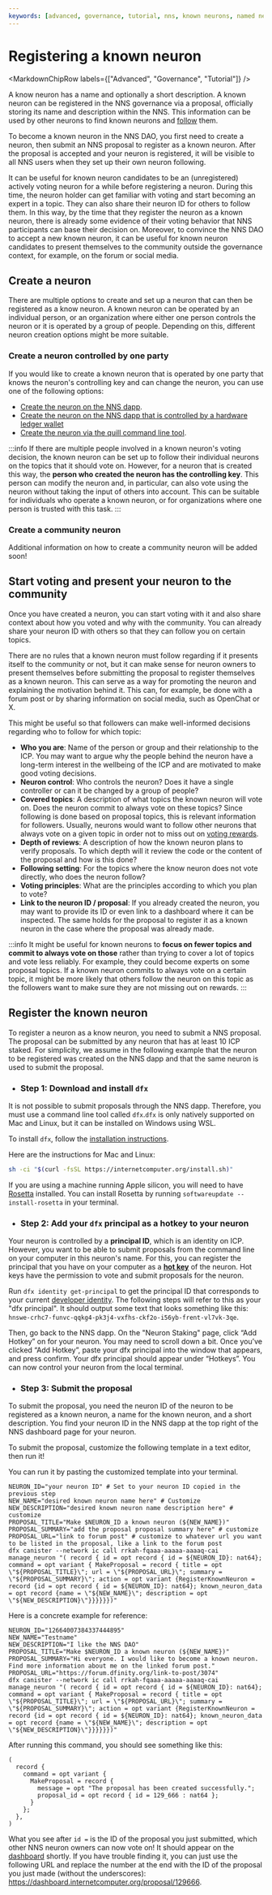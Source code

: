 ```yaml
---
keywords: [advanced, governance, tutorial, nns, known neurons, named neurons, neurons]
---
```



# Registering a known neuron

<MarkdownChipRow labels={["Advanced", "Governance", "Tutorial"]} />


A know neuron has a name and optionally a short description.
A known neuron can be registered in the NNS governance via a proposal, officially storing its name and description
within the NNS. This information can be used by other neurons to find known neurons and [follow](/docs/current/move-to-learnhub/nns/concepts/neurons/neuron-following) them.

To become a known neuron in the NNS DAO, you first need to create a neuron, then submit an NNS proposal to register as a known neuron. After the proposal is accepted and your neuron is registered, it will be visible to all NNS users when they set up their own neuron following.

It can be useful for known neuron candidates to be an (unregistered) actively voting neuron for a while before registering a neuron. During this time, the neuron holder can get familiar with voting and start becoming an expert in a topic. They can also share their neuron ID for others to follow them. In this way, by the time that they register the neuron as a known neuron, there is already some evidence of their voting behavior that NNS participants can base their decision on. Moreover, to convince the NNS DAO to accept a new known neuron, it can be useful for known neuron candidates to present themselves to the community outside the governance context, for example, on the forum or social media.

## Create a neuron
There are multiple options to create and set up a neuron that can then be registered as a know neuron.
A known neuron can be operated by an individual person, or an organization where either one person controls the neuron or it is operated by a group of people.
Depending on this, different neuron creation options might be more suitable.

### Create a neuron controlled by one party

If you would like to create a known neuron that is operated by one party that knows the neuron's controlling key and can change the neuron, you can use one of the following options:
* [Create the neuron on the NNS dapp](/docs/current/move-to-learnhub/nns/overview#stake-icp-utility-tokens-in-a-neuron).
* [Create the neuron on the NNS dapp that is controlled by a hardware ledger wallet](https://support.dfinity.org/hc/en-us/articles/8760495850900-How-do-I-use-my-Ledger-Nano-with-the-Internet-Computer)
* [Create the neuron via the quill command line tool](https://support.dfinity.org/hc/en-us/articles/4408752586260-What-is-Quill).

:::info
If there are multiple people involved in a known neuron's voting decision, the known neuron can be set up to follow their individual neurons on the topics that it should vote on.
However, for a neuron that is created this way, the **person who created the neuron has the controlling key**.
This person can modify the neuron and, in particular, can also vote using the neuron without taking the input of others into account.
This can be suitable for individuals who operate a known neuron, or for organizations where one person is trusted with this task.
:::

### Create a community neuron

Additional information on how to create a community neuron will be added soon!


## Start voting and present your neuron to the community
Once you have created a neuron, you can start voting with it and also share context about how you voted and why with the community. You can already share your neuron ID with others so that they can follow you on certain topics.

There are no rules that a known neuron must follow regarding if it presents itself to the community or not, but it can make sense for neuron owners to present themselves before submitting the proposal to register themselves as a known neuron. This can serve as a way for promoting the neuron and explaining the motivation behind it.
This can, for example, be done with a forum post or by sharing information on social media, such as OpenChat or X.

This might be useful so that followers can make well-informed decisions regarding who to follow for which topic:

* **Who you are**: Name of the person or group and their relationship to the ICP. You may want to argue why the people behind the neuron have a long-term interest in the wellbeing of the ICP and are motivated to make good voting decisions.
* **Neuron control**: Who controls the neuron? Does it have a single controller or can it be changed by a group of people?
* **Covered topics**: A description of what topics the known neuron will vote on. Does the neuron commit to always vote on these topics? Since following is done based on proposal topics, this is relevant information for followers. Usually, neurons would want to follow other neurons that always vote on a given topic in order not to miss out on [voting rewards](./staking-voting-rewards.mdx).
* **Depth of reviews**: A description of how the known neuron plans to verify proposals. To which depth will it review the code or the content of the proposal and how is this done?
* **Following setting**: For the topics where the know neuron does not vote directly, who does the neuron follow?
* **Voting principles**: What are the principles according to which you plan to vote?
* **Link to the neuron ID / proposal**: If you already created the neuron, you may want to provide its ID or even link to a dashboard where it can be inspected. The same holds for the proposal to register it as a known neuron in the case where the proposal was already made.

:::info
It might be useful for known neurons to **focus on fewer topics and commit to always vote on those** rather than trying to cover a lot of topics and vote less reliably. For example, they could become experts on some proposal topics. If a known neuron commits to always vote on a certain topic, it might be more likely that others follow the neuron on this topic as the followers want to make sure they are not missing out on rewards.
:::


## Register the known neuron
To register a neuron as a know neuron, you need to submit a NNS proposal. The proposal can be submitted by any neuron that has at
least 10 ICP staked.
For simplicity, we assume in the following example that the neuron to be registered was created on the NNS dapp and that the same neuron is
used to submit the proposal.

- ### Step 1: Download and install `dfx`

It is not possible to submit proposals through the NNS dapp. Therefore, you must use a command line tool called `dfx`.`dfx` is only natively supported on Mac and Linux, but it can be installed on Windows using WSL.

To install `dfx`, follow the [installation instructions](/docs/current/building-apps/getting-started/install#installing-dfx).

Here are the instructions for Mac and Linux:

```bash
sh -ci "$(curl -fsSL https://internetcomputer.org/install.sh)"
```

If you are using a machine running Apple silicon, you will need to have [Rosetta](https://support.apple.com/en-us/HT211861) installed.
You can install Rosetta by running `softwareupdate --install-rosetta` in your terminal.

- ### Step 2: Add your `dfx` principal as a hotkey to your neuron

Your neuron is controlled by a **principal ID**, which is an identity on ICP.
However, you want to be able to submit proposals from the command line on your computer in this neuron's name.
For this, you can register the principal that you have on your computer as a
[**hot key**](/docs/current/move-to-learnhub/nns/concepts/neurons/neuron-management#neuron-attributes)
of the neuron. Hot keys have the permission to vote and submit proposals for the neuron.

Run `dfx identity get-principal` to get the principal ID that corresponds to your current [developer identity](/docs/current/building-apps/getting-started/identities). The following steps will refer to this as your "dfx principal".
It should output some text that looks something like this: `hnswe-crhc7-funvc-qqkg4-pk3j4-vxfhs-ckf2o-i56yb-frent-vl7vk-3qe`.

Then, go back to the NNS dapp. On the "Neuron Staking" page, click “Add Hotkey” on for your neuron.
You may need to scroll down a bit. Once you’ve clicked “Add Hotkey”, paste your dfx principal into the window that appears,
and press confirm.
Your dfx principal should appear under “Hotkeys”.
You can now control your neuron from the local terminal.

- ### Step 3: Submit the proposal
To submit the proposal, you need the neuron ID of the neuron to be registered as a known neuron, a name for the known neuron, and a
 short description.
 You find your neuron ID in the NNS dapp at the top right of the NNS dashboard page for your neuron.

To submit the proposal, customize the following template in a text editor, then run it!

You can run it by pasting the customized template into your terminal.

```
NEURON_ID="your neuron ID" # Set to your neuron ID copied in the previous step
NEW_NAME="desired known neuron name here" # Customize
NEW_DESCRIPTION="desired known neuron name description here" # customize
PROPOSAL_TITLE="Make $NEURON_ID a known neuron (${NEW_NAME})"
PROPOSAL_SUMMARY="add the proposal proposal summary here" # customize
PROPOSAL_URL="link to forum post" # customize to whatever url you want to be listed in the proposal, like a link to the forum post
dfx canister --network ic call rrkah-fqaaa-aaaaa-aaaaq-cai manage_neuron "( record { id = opt record { id = ${NEURON_ID}: nat64}; command = opt variant { MakeProposal = record { title = opt \"${PROPOSAL_TITLE}\"; url = \"${PROPOSAL_URL}\"; summary = \"${PROPOSAL_SUMMARY}\"; action = opt variant {RegisterKnownNeuron = record {id = opt record { id = ${NEURON_ID}: nat64}; known_neuron_data = opt record {name = \"${NEW_NAME}\"; description = opt \"${NEW_DESCRIPTION}\"}}}}}})"

```

Here is a concrete example for reference:
```
NEURON_ID="12664007384337444895"
NEW_NAME="Testname"
NEW_DESCRIPTION="I like the NNS DAO"
PROPOSAL_TITLE="Make $NEURON_ID a known neuron (${NEW_NAME})"
PROPOSAL_SUMMARY="Hi everyone. I would like to become a known neuron. Find more information about me on the linked forum post."
PROPOSAL_URL="https://forum.dfinity.org/link-to-post/3074"
dfx canister --network ic call rrkah-fqaaa-aaaaa-aaaaq-cai manage_neuron "( record { id = opt record { id = ${NEURON_ID}: nat64}; command = opt variant { MakeProposal = record { title = opt \"${PROPOSAL_TITLE}\"; url = \"${PROPOSAL_URL}\"; summary = \"${PROPOSAL_SUMMARY}\"; action = opt variant {RegisterKnownNeuron = record {id = opt record { id = ${NEURON_ID}: nat64}; known_neuron_data = opt record {name = \"${NEW_NAME}\"; description = opt \"${NEW_DESCRIPTION}\"}}}}}})"

```

After running this command, you should see something like this:
```
(
  record {
    command = opt variant {
      MakeProposal = record {
        message = opt "The proposal has been created successfully.";
        proposal_id = opt record { id = 129_666 : nat64 };
      }
    };
  },
)

```

What you see after `id =` is the ID of the proposal you just submitted, which other NNS neuron owners can now vote on!
It should appear on the [dashboard](https://dashboard.internetcomputer.org/governance) shortly.
If you have trouble finding it, you can just use the following URL and replace the number at the end with the ID of the proposal you just made (without the underscores):
 https://dashboard.internetcomputer.org/proposal/129666.